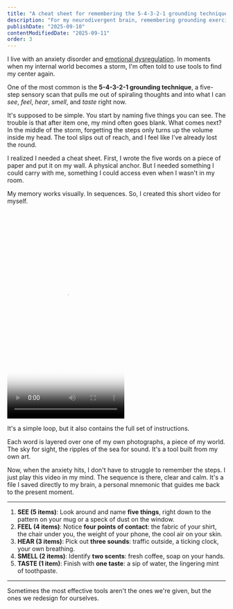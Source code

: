 ```yaml
---
title: "A cheat sheet for remembering the 5-4-3-2-1 grounding technique"
description: "For my neurodivergent brain, remembering grounding exercises is hard. I created my own tool: a short video that acts as a visual mnemonic for the 5-4-3-2-1 technique."
publishDate: "2025-09-10"
contentModifiedDate: "2025-09-11"
order: 3
---
```



I live with an anxiety disorder and [emotional dysregulation](/feed/4-neurodivergent-glossary/#emotional-dysregulation). In moments when my internal world becomes a storm, I'm often told to use tools to find my center again.

One of the most common is the **5-4-3-2-1 grounding technique**, a five-step sensory scan that pulls me out of spiraling thoughts and into what I can _see_, _feel_, _hear_, _smell_, and _taste_ right now.

It's supposed to be simple. You start by naming five things you can see. The trouble is that after item one, my mind often goes blank. What comes next? In the middle of the storm, forgetting the steps only turns up the volume inside my head. The tool slips out of reach, and I feel like I've already lost the round.

I realized I needed a cheat sheet. First, I wrote the five words on a piece of paper and put it on my wall. A physical anchor. But I needed something I could carry with me, something I could access even when I wasn't in my room.

My memory works visually. In sequences. So, I created this short video for myself.

<p class="not-prose float-left mr-4">
  <Video
    src="https://i.zmoki.xyz/remembering-grounding-technique.mp4"
    poster="https://i.zmoki.xyz/remembering-grounding-technique.jpg"
    height="480"
    width="270"
  />
</p>

It's a simple loop, but it also contains the full set of instructions.

Each word is layered over one of my own photographs, a piece of my world. The sky for sight, the ripples of the sea for sound. It's a tool built from my own art.

Now, when the anxiety hits, I don't have to struggle to remember the steps. I just play this video in my mind. The sequence is there, clear and calm. It's a file I saved directly to my brain, a personal mnemonic that guides me back to the present moment.

<hr class="clear-both" />

1. **SEE (5 items)**: Look around and name **five things**, right down to the pattern on your mug or a speck of dust on the window.
2. **FEEL (4 items)**: Notice **four points of contact**: the fabric of your shirt, the chair under you, the weight of your phone, the cool air on your skin.
3. **HEAR (3 items)**: Pick out **three sounds**: traffic outside, a ticking clock, your own breathing.
4. **SMELL (2 items)**: Identify **two scents**: fresh coffee, soap on your hands.
5. **TASTE (1 item)**: Finish with **one taste**: a sip of water, the lingering mint of toothpaste.

---

Sometimes the most effective tools aren't the ones we're given, but the ones we redesign for ourselves.
